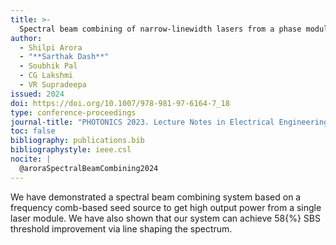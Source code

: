 ```yaml
---
title: >-
  Spectral beam combining of narrow-linewidth lasers from a phase modulated frequency comb-based seed source
author:
  - Shilpi Arora
  - "**Sarthak Dash**"
  - Soubhik Pal
  - CG Lakshmi
  - VR Supradeepa
issued: 2024
doi: https://doi.org/10.1007/978-981-97-6164-7_18
type: conference-proceedings
journal-title: "PHOTONICS 2023. Lecture Notes in Electrical Engineering"
toc: false
bibliography: publications.bib
bibliographystyle: ieee.csl
nocite: |
  @aroraSpectralBeamCombining2024
---
```


:::{.callout-tip collapse="true" title="Citation" icon="false"}
::: {#refs}
:::
:::

:::{.callout-note collapse="false" title="Abstract"}
We have demonstrated a spectral beam combining system based on a frequency comb-based seed source to get high output power from a single laser module. We have also shown that our system can achieve 58{\%} SBS threshold improvement via line shaping the spectrum.
:::
